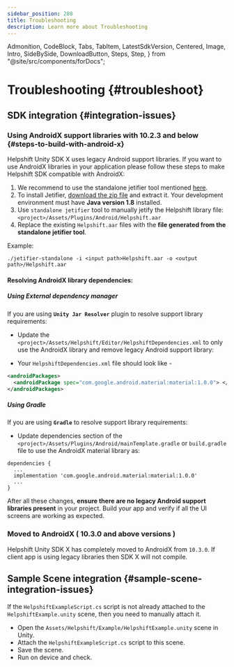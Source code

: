 ```yaml
---
sidebar_position: 280
title: Troubleshooting
description: Learn more about Troubleshooting
---
```


  Admonition,
  CodeBlock,
  Tabs,
  TabItem,
  LatestSdkVersion,
  Centered,
  Image,
  Intro,
  SideBySide,
  DownloadButton,
  Steps,
  Step,
} from "@site/src/components/forDocs";

# Troubleshooting {#troubleshoot}

## SDK integration {#integration-issues}

### Using AndroidX support libraries with 10.2.3 and below {#steps-to-build-with-android-x}

Helpshift Unity SDK X uses legacy Android support libraries.
If you want to use AndroidX libraries in your application please follow these steps to make Helpshift SDK compatible with AndroidX:

1. We recommend to use the standalone jetifier tool mentioned [here](https://developer.android.com/studio/command-line/jetifier).
2. To install Jetifier, [download the zip file](https://dl.google.com/dl/android/studio/jetifier-zips/1.0.0-beta07/jetifier-standalone.zip) and extract it. Your development environment must have **Java version 1.8** installed.
3. Use `standalone jetifier` tool to manually jetify the Helpshift library file:
   `<project>/Assets/Plugins/Android/Helpshift.aar`
4. Replace the existing `Helpshift.aar` files with the **file generated from the standalone jetifier tool**.

Example:

`./jetifier-standalone -i <input path>Helpshift.aar -o <output path>/Helpshift.aar`

#### Resolving AndroidX library dependencies:

##### Using External dependency manager

If you are using **`Unity Jar Resolver`** plugin to resolve support library requirements:

- Update the `<project>/Assets/Helpshift/Editor/HelpshiftDependencies.xml` to only use the AndroidX library and remove legacy Android support library:

- Your `HelpshiftDependencies.xml` file should look like - 

```xml
<androidPackages>
  <androidPackage spec="com.google.android.material:material:1.0.0"> </androidPackage>
</androidPackages>
```
##### Using Gradle

If you are using **`Gradle`** to resolve support library requirements:

- Update dependencies section of the `<project>/Assets/Plugins/Android/mainTemplate.gradle` or `build.gradle` file to use the AndroidX material library as:

```
dependencies {
  ...
  implementation 'com.google.android.material:material:1.0.0'
  ...
}
```

After all these changes, **ensure there are no legacy Android support libraries present** in your project. Build your app and verify if all the UI screens are working as expected.

### Moved to AndroidX ( 10.3.0 and above versions )

Helpshift Unity SDK X has completely moved to AndroidX from `10.3.0`. If client app is using legacy libraries then SDK X will not compile.

## Sample Scene integration {#sample-scene-integration-issues}

If the `HelpshiftExampleScript.cs` script is not already attached to the `HelpshiftExample.unity` scene, then you need to manually attach it.

- Open the `Assets/Helpshift/Example/HelpshiftExample.unity` scene in Unity.
- Attach the `HelpshiftExampleScript.cs` script to this scene.
- Save the scene.
- Run on device and check.
